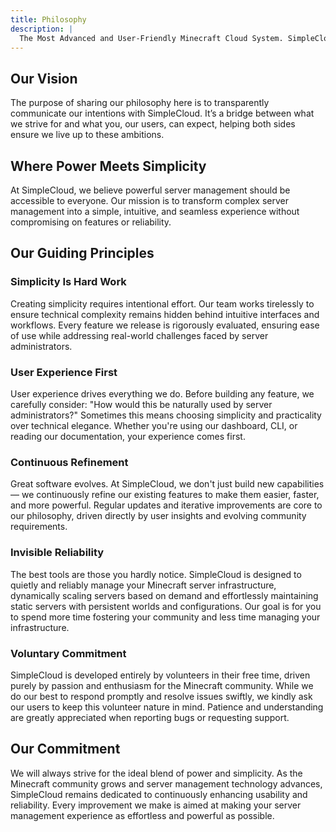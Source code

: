 ```yaml
---
title: Philosophy
description: |
  The Most Advanced and User-Friendly Minecraft Cloud System. SimpleCloud combines powerful features with intuitive design to create the ultimate server management experience.
---
```


## Our Vision

The purpose of sharing our philosophy here is to transparently communicate our intentions with SimpleCloud. It’s a bridge between what we strive for and what you, our users, can expect, helping both sides ensure we live up to these ambitions.

## Where Power Meets Simplicity

At SimpleCloud, we believe powerful server management should be accessible to everyone. Our mission is to transform complex server management into a simple, intuitive, and seamless experience without compromising on features or reliability.

## Our Guiding Principles

### Simplicity Is Hard Work

Creating simplicity requires intentional effort. Our team works tirelessly to ensure technical complexity remains hidden behind intuitive interfaces and workflows. Every feature we release is rigorously evaluated, ensuring ease of use while addressing real-world challenges faced by server administrators.

### User Experience First

User experience drives everything we do. Before building any feature, we carefully consider: "How would this be naturally used by server administrators?" Sometimes this means choosing simplicity and practicality over technical elegance. Whether you're using our dashboard, CLI, or reading our documentation, your experience comes first.

### Continuous Refinement

Great software evolves. At SimpleCloud, we don't just build new capabilities — we continuously refine our existing features to make them easier, faster, and more powerful. Regular updates and iterative improvements are core to our philosophy, driven directly by user insights and evolving community requirements.

### Invisible Reliability

The best tools are those you hardly notice. SimpleCloud is designed to quietly and reliably manage your Minecraft server infrastructure, dynamically scaling servers based on demand and effortlessly maintaining static servers with persistent worlds and configurations. Our goal is for you to spend more time fostering your community and less time managing your infrastructure.

### Voluntary Commitment

SimpleCloud is developed entirely by volunteers in their free time, driven purely by passion and enthusiasm for the Minecraft community. While we do our best to respond promptly and resolve issues swiftly, we kindly ask our users to keep this volunteer nature in mind. Patience and understanding are greatly appreciated when reporting bugs or requesting support.

## Our Commitment

We will always strive for the ideal blend of power and simplicity. As the Minecraft community grows and server management technology advances, SimpleCloud remains dedicated to continuously enhancing usability and reliability. Every improvement we make is aimed at making your server management experience as effortless and powerful as possible.
